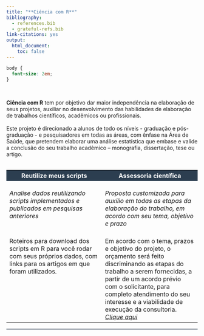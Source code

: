 ```yaml
---
title: "**Ciência com R**"
bibliography:
  - references.bib
  - grateful-refs.bib
link-citations: yes
output:
  html_document:
    toc: false
---
```


```css
body {
  font-size: 2em;
}
```

<br>

**Ciência com R** tem por objetivo dar maior independência na elaboração de seus projetos, auxiliar no desenvolvimento das habilidades de elaboração de trabalhos científicos, acadêmicos ou profissionais.
<br>
<br>
Este projeto é direcionado a alunos de todo os níveis - graduação e pós-graduação - e pesquisadores em todas as áreas, com ênfase na Área de Saúde, que pretendem elaborar uma análise estatística que embase e valide a conclusão do seu trabalho acadêmico – monografia, dissertação, tese ou artigo.
<br>
<br>

<table style="width=100%;">
  <colgroup>
       <col span="1" style="width: 50%;">
       <col span="1" style="width: 50%;">
    </colgroup>
  <tr>
    <th style="background-color:#2C3E50;"><font color="white">Reutilize meus scripts</th>
    <th style="background-color:#2C3E50"><font color="white">Assessoria científica</th> 
  </tr>
  <tr style="vertical-align:top">
    <td><br>*Analise dados reutilizando scripts implementados e publicados em pesquisas anteriores<br><br>*</td>
    <td><br>*Proposta customizada para auxílio em todas as etapas da elaboração do trabalho, em acordo com seu tema, objetivo e prazo<br><br>*</td> 
  </tr>
  <tr style="vertical-align:top">
    <td>Roteiros para download dos scripts em R para você rodar com seus próprios dados, com links para os artigos em que foram utilizados.
</td>
    <td>Em acordo com o tema, prazos e objetivo do projeto, o orçamento será feito discriminando as etapas do trabalho a serem fornecidas, a partir de um acordo prévio com o solicitante, para completo atendimento do seu interesse e a viabilidade de execução da consultoria. *<a href="mailto:arthur_sf@icloud.com?subject=Cotação">Clique aqui</a>*</td>
  </tr>
</table>

<!--script for generating HORIZONTAL LINE-->
<hr style="height:2px;border-width:0;color:#2C3E50;background-color:#2C3E50">
